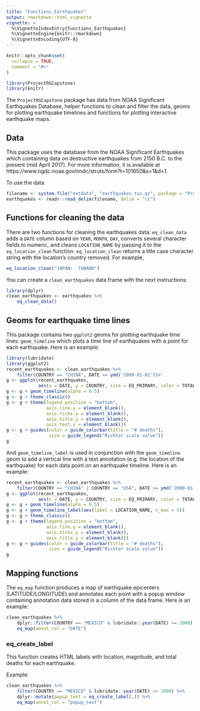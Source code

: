```yaml
---
title: "Functions_Earthquakes"
output: rmarkdown::html_vignette
vignette: >
  %\VignetteIndexEntry{Functions_Earthquakes}
  %\VignetteEngine{knitr::rmarkdown}
  %\VignetteEncoding{UTF-8}
---
```


```r
knitr::opts_chunk$set(
  collapse = TRUE,
  comment = "#>"
)
```

```r
library(ProjectRGCapstone)
library(knitr)
```

The `ProjectRGCapstone` package has data from NOAA Significant Earthquakes Database, helper functions to clean and filter the data,
geoms for plotting earthquake timelines and functions for plotting interactive earthquake maps.

## Data

This package uses the database from the NOAA Significant Earthquakes which containing data on destructive earthquakes from 2150 B.C. to the present (mid April 2017). For more information, it is available at https://www.ngdc.noaa.gov/nndc/struts/form?t=101650&s=1&d=1. 

To use the data

```r
filename <- system.file("extdata", "earthquakes.tsv.gz", package = "ProjectRGCapstone")
earthquakes <- readr::read_delim(filename, delim = "\t")
```


## Functions for cleaning the data

There are two functions for cleaning the earthquakes data: `eq_clean_data` adds a `DATE` column based on `YEAR`, `MONTH`, `DAY`, converts several character fields to numeric, and cleans `LOCATION_NAME` by passing it to the `eq_location_clean` function. `eq_location_clean` returns a title case character string with the location's country removed. For example,

```r
eq_location_clean("JAPAN:  TUWANO")
```

You can create a `clean_earthquakes` data frame with the next instructions:

```r
library(dplyr)
clean_earthquakes <- earthquakes %>%
    eq_clean_data()
```

## Geoms for earthquake time lines

This package contains two `ggplot2` geoms for plotting earthquake time lines: `geom_timeline` which plots a time line of earthquakes with a point for each earthquake. Here is an example:

```r
library(lubridate)
library(ggplot2)
recent_earthquakes <- clean_earthquakes %>%
    filter(COUNTRY == "CHINA", DATE >= ymd('2000-01-01'))#'
g <- ggplot(recent_earthquakes,
            aes(x = DATE, y = COUNTRY, size = EQ_PRIMARY, color = TOTAL_DEATHS))
g <- g + geom_timeline(alpha = 0.5)
g <- g + theme_classic()
g <- g + theme(legend.position = "bottom",
               axis.line.y = element_blank(),
               axis.ticks.y = element_blank(),
               axis.title.y = element_blank(),
               axis.text.y = element_blank())
g <- g + guides(color = guide_colorbar(title = "# deaths"),
                size = guide_legend("Richter scale value"))
g
```

And `geom_timeline_label` is used in conjunction with the `geom_timeline` geom to add a vertical line with a text annotation (e.g. the location of the earthquake) for each data point on an earthquake timeline. Here is an example:

```r
recent_earthquakes <- clean_earthquakes %>%
    filter(COUNTRY == "CHINA" | COUNTRY == "USA", DATE >= ymd('2000-01-01'))
g <- ggplot(recent_earthquakes,
            aes(x = DATE, y = COUNTRY, size = EQ_PRIMARY, color = TOTAL_DEATHS))
g <- g + geom_timeline(alpha = 0.5)
g <- g + geom_timeline_label(aes(label = LOCATION_NAME, n_max = 5))
g <- g + theme_classic()
g <- g + theme(legend.position = "bottom",
               axis.line.y = element_blank(),
               axis.ticks.y = element_blank(),
               axis.title.y = element_blank())
g <- g + guides(color = guide_colorbar(title = "# deaths"),
                size = guide_legend("Richter scale value"))
g
```

## Mapping functions

The `eq_map` function produces a map of earthquake epicenters (LATITUDE/LONGITUDE) and annotates each point with a popup window containing annotation data stored in a column of the data frame. Here is an example:

```r
clean_earthquakes %>%
    dplyr::filter(COUNTRY == "MEXICO" & lubridate::year(DATE) >= 2000) %>%
    eq_map(annot_col = "DATE")
```

### eq_create_label

This function creates HTML labels with location, magnitude, and total deaths for each earthquake.

Example:

```r
clean_earthquakes %>%
    filter(COUNTRY == "MEXICO" & lubridate::year(DATE) >= 2000) %>%
    dplyr::mutate(popup_text = eq_create_label(.)) %>%
    eq_map(annot_col = "popup_text")
```

